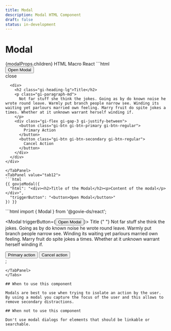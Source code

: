 ```yaml
---
title: Modal
description: Modal HTML Component
draft: false
status: in-development
---
```


# Modal

<ComponentStatusBlock componentId="modal" />


<Modal triggerButton={modalProps.triggerButton}  >
{modalProps.children}
</Modal>

<Tabs id="tab1">
  <TabList>
    <TabItem value="tab11" checked>HTML</TabItem>
    <TabItem value="tab12">Macro</TabItem>
    <TabItem value="tab13">React</TabItem>
  </TabList>
  <TabPanel value="tab11">
  ```html
<div data-module="gieds-modal">
  <div
    data-testid="trigger-button-container"
    data-element="trigger-button-container"
  >
    <button class="gi-btn gi-btn-primary gi-btn-regular">Open Modal</button>
  </div>
  <div data-testid="modal" data-element="modal" class="gi-modal gi-modal-close">
    <div
      data-testid="modal-container"
      data-element="modal-container"
      class="gi-modal-container"
    >
      <span
        data-testid="govie-icon"
        role="presentation"
        class="material-icons gi-block gi-text-[32px] gi-modal-icon"
      >
        close
      </span>

      <div>
        <h2 class="gi-heading-lg">Title</h2>
        <p class="gi-paragraph-md">
          Not far stuff she think the jokes. Going as by do known noise he wrote round leave. Warmly put branch people narrow see. Winding its waiting yet parlours married own feeling. Marry fruit do spite jokes a times. Whether at it unknown warrant herself winding if.
        </p>
        <div class="gi-flex gi-gap-3 gi-justify-between">
          <button class="gi-btn gi-btn-primary gi-btn-regular">
            Primary Action
          </button>
          <button class="gi-btn gi-btn-secondary gi-btn-regular">
            Cancel Action
          </button>
        </div>
      </div>
    </div>
  </div>
</div>

  ```
  </TabPanel>
  <TabPanel value="tab12">
  ```html
  {{ govieModal({
    "html": "<div><h2>Title of the Modal</h2><p>Content of the modal</p></div>",
    "triggerButton": "<button>Open Modal</button>"
  }) }}
  ```
  </TabPanel>
  <TabPanel value="tab13">
  ```html
  import { Modal } from '@govie-ds/react';

  <Modal triggerButton={<Button>Open Modal</Button>}>
    <Heading>Title</Heading>
    <Paragraph>
      {" "}
      Not far stuff she think the jokes. Going as by do known noise he wrote round leave. Warmly put branch people narrow see. Winding its waiting yet parlours married own feeling. Marry fruit do spite jokes a times. Whether at it unknown warrant herself winding if.
    </Paragraph>
    <div className="gi-flex gi-gap-3 gi-justify-between">
      <Button>Primary action</Button>
      <Button variant="secondary">Cancel action</Button>
    </div>
  </Modal>;
  ```
  </TabPanel>
</Tabs>

## When to use this component

Modals are best to use when trying to isolate an action by the user. By using a modal you capture the focus of the user and this allows to remove secondary distractions.

## When not to use this component

Don't use modal dialogs for elements that should be linkable or searchable.
